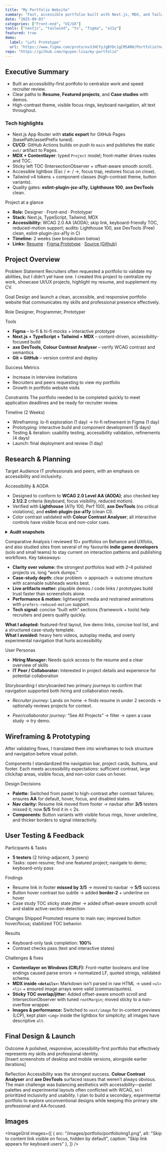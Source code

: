 ```yaml
---
title: "My Portfolio Website"
summary: "Fast, accessible portfolio built with Next.js, MDX, and Tailwind. Showcases UI/UX work with keyboard-first navigation and accessibility throughout."
date: "2025-09-03"
categories: ["Front-end", "UI/UX"]
tools: ["nextjs", "tailwind", "ts", "figma", "a11y"]
featured: true
demo:
  label: "Lofi Prototype"
  url: "https://www.figma.com/proto/ev3JHCYyJgBYDc1gCM5ARH/Portfolio?node-id=0-1&t=DGX0Ilqi9XBD2rzU-1"
repo: "https://github.com/nguyen-lisa/my-portfolio"
---
```


## Executive Summary
- Built an accessibility-first portfolio to centralize work and speed recruiter review.
- Clear paths to **Resume**, **Featured projects**, and **Case studies** with demos.
- High-contrast theme, visible focus rings, keyboard navigation, alt text throughout.

### Tech highlights
- Next.js App Router with **static export** for GitHub Pages (basePath/assetPrefix tuned).
- **CI/CD**: GitHub Actions builds on push to `main` and publishes the static `out/` artifact to Pages.
- **MDX + Contentlayer**: typed `Project` model; front-matter drives routes and TOC.
- Sticky left TOC (IntersectionObserver + offset-aware smooth scroll).
- Accessible lightbox (Esc / ← / →, focus trap, restores focus on close).
- Tailwind v4 tokens + component classes (high-contrast theme, button variants).
- Quality gates: **eslint-plugin-jsx-a11y**, **Lighthouse 100**, **axe DevTools** clean.

<Subhead>Project at a glance</Subhead>

- **Role:** Designer · Front-end · Prototyper  
- **Stack:** Next.js, TypeScript, Tailwind, MDX  
- **Accessibility:** WCAG 2.0 AA (AODA); skip link, keyboard-friendly TOC, reduced-motion support; audits: Lighthouse 100, axe DevTools (Free) clean, eslint-plugin-jsx-a11y in CI
- **Timeline:** 2 weeks (see breakdown below)  
- **Links:** <a href="/LisaNguyenResume.pdf" target="_blank" rel="noreferrer">Resume</a> · [Figma Prototype](https://www.figma.com/proto/ev3JHCYyJgBYDc1gCM5ARH/Portfolio?node-id=0-1&t=DGX0Ilqi9XBD2rzU-1) · [Source (Github)](repo: "https://github.com/nguyen-lisa/my-portfolio")

## Project Overview
<Subhead>Problem Statement</Subhead>
Recruiters often requested a portfolio to validate my abilities, but I didn’t yet have one. I created this project to centralize my work, showcase UI/UX projects, highlight my resume, and supplement my CV.

<Subhead>Goal</Subhead>
Design and launch a clean, accessible, and responsive portfolio website that communicates my skills and professional presence effectively.

<Subhead>Role</Subhead>
Designer, Programmer, Prototyper

<Subhead>Tools</Subhead>
- **Figma** – lo-fi & hi-fi mocks + interactive prototype  
- **Next.js + TypeScript + Tailwind + MDX** – content-driven, accessibility-focused build  
- **axe DevTools, Colour Contrast Analyser** – verify WCAG contrast and semantics  
- **Git + GitHub** – version control and deploy

<Subhead>Success Metrics</Subhead>
- Increase in interview invitations  
- Recruiters and peers requesting to view my portfolio  
- Growth in portfolio website visits

<Subhead>Constraints</Subhead>
The portfolio needed to be completed quickly to meet application deadlines and be ready for recruiter review.

<Subhead>Timeline (2 Weeks)</Subhead>
- Wireframing: lo-fi exploration (1 day) → hi-fi refinement in Figma (1 day)  
- Prototyping: interactive build and component development (5 days)  
- Testing & iteration: usability testing, accessibility validation, refinements (4 days)  
- Launch: final deployment and review (1 day)

## Research & Planning
<Subhead>Target Audience</Subhead>
IT professionals and peers, with an emphasis on accessibility and inclusivity.

<Subhead>Accessibility & AODA</Subhead>

- Designed to conform to **WCAG 2.0 Level AA (AODA)**; also checked key **2.1/2.2** criteria (keyboard, focus visibility, reduced motion).
- Verified with **Lighthouse** (A11y 100, Perf 100), **axe DevTools** (no critical violations), and **eslint-plugin-jsx-a11y** (clean CI).
- Color contrast validated with **Colour Contrast Analyser**; all interactive controls have visible focus and non-color cues.

<details>
  <summary><strong>Audit snapshots</strong></summary>

- Lighthouse (Mobile): **Performance 100 / Accessibility 100 / Best Practices 100 / SEO 100**
- Lighthouse (Desktop): **Performance 100 / Accessibility 100 / Best Practices 100 / SEO 100**
- axe DevTools (Free) on Home + Case Study: **0 critical** violations (date: 2025-09-07)

  <ImageGrid
    images={[
      { src: "/images/portfolio/axeHomeAudit.png",  alt: "axe DevTools audit summary for the Home page showing 0 critical violations; results panel visible",  caption: "axe DevTools — Home • 0 critical violations • 2025-09-07" },
      { src: "/images/portfolio/axeCaseAudit.png", alt: "axe DevTools audit summary for the Case Study page showing 0 critical violations; results panel visible", caption: "axe DevTools — Case Study • 0 critical violations • 2025-09-07" },
      { src: "/images/portfolio/lhMobile.png", alt: "Lighthouse Mobile summary for Home page showing 100 across all categories; runtime shows emulated mobile on slow 4G\"", caption: "Lighthouse — Home (Mobile) • 100/100/100/100 • Emulated Moto G Power, Slow 4G • 2025-09-07" },
      { src: "/images/portfolio/lhDesktop.png", alt: "Lighthouse Desktop summary for Home page showing 100 across all categories; runtime shows desktop emulation", caption: "Lighthouse — Home (Desktop) • 100/100/100/100 • Desktop emulation • 2025-09-07" },
      { src: "/images/portfolio/lhPortfolioDesktop.png", alt: "Lighthouse Desktop summary for Case Study page showing 100 across all categories; runtime shows desktop emulation", caption: "Lighthouse — Case Study (Desktop) • 100/100/100/100 • Desktop emulation • 2025-09-07" },
      { src: "/images/portfolio/lhPortfolioMobile.png", alt: "Lighthouse Mobile summary for Case Study page showing 100 across all categories; runtime shows desktop emulation", caption: "Lighthouse — Case Study (Mobile) • 100/100/100/100 • Desktop emulation • 2025-09-07" }
    ]}
  />
</details>

<Subhead>Comparative Analysis</Subhead>
I reviewed 10+ portfolios on Behance and UXfolio, and also studied sites from several of my favourite **indie game developers** (solo and small teams) to stay current on interaction patterns and publishing workflows. Key takeaways:

- **Clarity over volume:** the strongest portfolios lead with 2–4 polished projects vs. long “work dumps.”
- **Case-study depth:** clear problem → approach → outcome structure with scannable subheads works best.
- **Live artifacts matter:** playable demos / code links / prototypes build trust faster than screenshots alone.
- **Performance & motion:** lightweight media and restrained animations with `prefers-reduced-motion` support.
- **Tech signal:** concise “built with” sections (framework + tools) help recruiters and peers qualify quickly.

**What I adopted:** featured-first layout, live demo links, concise tool list, and a structured case-study template.  
**What I avoided:** heavy hero videos, autoplay media, and overly experimental navigation that hurts accessibility.

<Subhead>User Personas</Subhead>
- **Hiring Manager:** Needs quick access to the resume and a clear overview of skills  
- **IT Peer / Collaborator:** Interested in project details and experience for potential collaboration

<Subhead>Storyboarding</Subhead>
I storyboarded two primary journeys to confirm that navigation supported both hiring and collaboration needs.

- *Recruiter journey:* Lands on home → finds resume in under 2 seconds → optionally reviews projects for context.  


- *Peer/collaborator journey:* “See All Projects” → filter → open a case study → try demo.  


## Wireframing & Prototyping
After validating flows, I translated them into wireframes to lock structure and navigation before visual polish.

<Subhead>Components</Subhead>
I standardized the navigation bar, project cards, buttons, and footer. Each meets accessibility expectations: sufficient contrast, large click/tap areas, visible focus, and non-color cues on hover.

<Subhead>Design Decisions</Subhead>
- **Palette:** Switched from pastel to high-contrast after contrast failures; ensures **AA** for default, hover, focus, and disabled states.  
- **Nav clarity:** Resume link moved from footer → navbar after **3/5** testers missed it; now **5/5** find it in < 2s.  
- **Components:** Button variants with visible focus rings, hover underline, and thicker borders to signal interactivity.

## User Testing & Feedback
<Subhead>Participants & Tasks</Subhead>
- **5 testers** (2 hiring-adjacent, 3 peers)  
- Tasks: open resume; find one featured project; navigate to demo; keyboard-only pass

<Subhead>Findings</Subhead>
- Resume link in footer **missed by 3/5** → moved to navbar → **5/5** success  
- Button hover contrast too subtle → added **border-2** + underline on hover  
- Case study TOC sticky state jitter → added offset-aware smooth scroll and stable active-section detection

<Subhead>Changes Shipped</Subhead>
Promoted resume to main nav; improved button hover/focus; stabilized TOC behavior.

<Subhead>Results</Subhead>
- Keyboard-only task completion: **100%**  
- Contrast checks pass (text and interactive states)

<Subhead>Challenges & fixes</Subhead>

- **Contentlayer on Windows (CRLF):** Front-matter booleans and line endings caused parse errors → normalized LF, quoted strings, validated schema.
- **MDX inside `<details>`:** Markdown isn’t parsed in raw HTML → used `<ul><li>` + ensured image arrays were valid (commas/quotes).
- **Sticky TOC overlap/jitter:** Added offset-aware smooth scroll and IntersectionObserver with tuned `rootMargin`; moved sticky to a non-overflow wrapper.
- **Images & performance:** Switched to `next/image` for in-content previews (LCP), kept plain `<img>` inside the lightbox for simplicity; all images have descriptive `alt`.

## Final Design & Launch
<Subhead>Outcome</Subhead>
A polished, responsive, accessibility-first portfolio that effectively represents my skills and professional identity.  
[Insert screenshots of desktop and mobile versions, alongside earlier iterations]

<Subhead>Reflection</Subhead>
Accessibility was the strongest success. **Colour Contrast Analyser** and **axe DevTools** surfaced issues that weren’t always obvious. The main challenge was balancing aesthetics with accessibility—pastel palettes and experimental layouts often conflicted with WCAG, so I prioritized inclusivity and usability. I plan to build a secondary, experimental portfolio to explore unconventional designs while keeping this primary site professional and AA-focused.

## Images
<ImageGrid
  images={[
    { src: "/images/portfolio/portfolioImg1.png", alt: "Skip to content link visible on focus, hidden by default", caption: "Skip link appears for keyboard users" },
  ]}
/>
